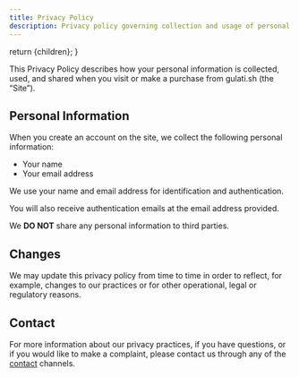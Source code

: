 ```yaml
---
title: Privacy Policy
description: Privacy policy governing collection and usage of personal information.
---
```



  return <ContentLayout metadata={metadata}>{children}</ContentLayout>;
}

This Privacy Policy describes how your personal information is collected, used, and shared when you visit or make a
purchase from gulati.sh (the “Site”).

## Personal Information

When you create an account on the site, we collect the following personal information:

- Your name
- Your email address

We use your name and email address for identification and authentication.

You will also receive authentication emails at the email address provided.

We **DO NOT** share any personal information to third parties.

## Changes

We may update this privacy policy from time to time in order to reflect, for example, changes to our practices or for
other operational, legal or regulatory reasons.

## Contact

For more information about our privacy practices, if you have questions, or if you would like to make a complaint,
please contact us through any of the [contact](/contact) channels.
